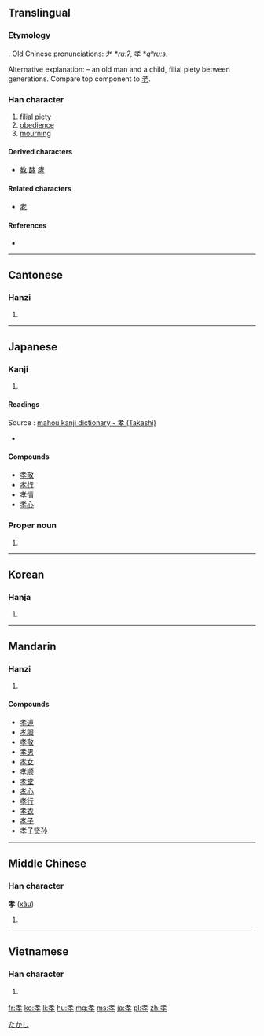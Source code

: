 ==Translingual==

===Etymology===
{{Han compound|耂|子|ls=psc}}.<!--If it's phono-semantic, it should be explained which component is semantic and which is phonetic, and also what the semantic component means. It's not clear at all.--> Old Chinese pronunciations: 耂 *''ruːʔ'', 孝 *''qʰruːs''.

Alternative explanation: {{Han compound|耂|t1=an old man with long hair, bent over|子|t2=a child|ls=ic}} – an old man and a child, filial piety between generations. Compare top component to [[老]].

===Han character===
{{Han char|rn=39|rad=子|as=04|sn=7|four=4440<sub>7</sub>|canj=十大弓木 (JKND)|ids=⿱[[耂]][[子]]}}

# [[filial piety]]
# [[obedience]]
# [[mourning]]

====Derived characters====
* [[教]] [[酵]] [[痚]]

====Related characters====
* [[老]]

====References====
* {{Han ref|kx=0278.110|dkj=06952|dj=0546.040|hdz=21011.040|uh=5B5D|ud=23389|bh=A7B5|bd=42933}}

----

==Cantonese==

===Hanzi===
{{yue-hanzi|jyut=[[haau3]]|y=haau3}}

# {{defn|lang=yue|sort=子04}}

----

==Japanese==

===Kanji===
{{ja-kanji|grade=6|rs=子04}}

# {{defn|lang=ja|sort=子04}}

====Readings====
Source : [http://www.mahou.org/Kanji/3927/?jouyou mahou kanji dictionary  - 孝 (Takashi)]
* {{ja-readings|on=[[こう]] (kō), [[きょう]] (kyō)|kun=|nanori= [[たか]] (taka) , [[たかし]] (takashi), [[のり]] (nori), [[よし]] (yoshi)}}

====Compounds====
* [[孝敬]]
* [[孝行]]
* [[孝情]]
* [[孝心]]

===Proper noun===
{{ja-pos|k|proper|hira=たかし|rom=Takashi}} 

# {{given name|male|lang=ja|sort=たかし}}

[[Category:Japanese male given names|たかし]]

----

==Korean==

===Hanja===
{{ko-hanja|hangeul=효|rv=hyo|mr=hyo|y=hyo}}

# {{defn|lang=ko|sort=子04}}

----

==Mandarin==

===Hanzi===
{{cmn-hanzi|pin=[[xiào]] ([[xiao4]])|wg=hsiao<sup>4</sup>}}

# {{defn|lang=cmn|sort=子04}}

====Compounds====
* [[孝道]]
* [[孝服]]
* [[孝敬]]
* [[孝男]]
* [[孝女]]
* [[孝顺]]
* [[孝堂]]
* [[孝心]]
* [[孝行]]
* [[孝衣]]
* [[孝子]]
* [[孝子贤孙]]

----

==Middle Chinese==

===Han character===
'''孝''' ([[xàu]])

# {{defn|lang=ltc|sort=子04}}

----

==Vietnamese==

===Han character===
{{vi-hantu|[[hiếu]], [[hếu]]|rs=子04}}

# {{defn|lang=vi|sort=子04}}

[[fr:孝]]
[[ko:孝]]
[[li:孝]]
[[hu:孝]]
[[mg:孝]]
[[ms:孝]]
[[ja:孝]]
[[pl:孝]]
[[zh:孝]]